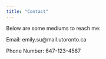 ```yaml
---
title: "Contact"
---
```


Below are some mediums to reach me:

Email: emily.su@mail.utoronto.ca

Phone Number: 647-123-4567
